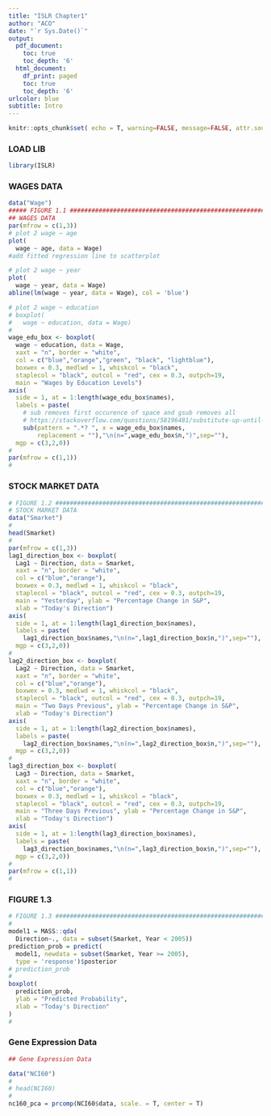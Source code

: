 ```yaml
---
title: "ISLR Chapter1"
author: "ACO"
date: "`r Sys.Date()`"
output:
  pdf_document:
    toc: true
    toc_depth: '6'
  html_document:
    df_print: paged
    toc: true
    toc_depth: '6'
urlcolor: blue
subtitle: Intro
---
```


\newpage

```r
knitr::opts_chunk$set( echo = T, warning=FALSE, message=FALSE, attr.source='.numberLines', attr.output='.numberLines', fig.align='center', dpi=450, fig.width=10, fig.height=10)
```

### LOAD LIB

```r
library(ISLR)
```

### WAGES DATA

```r
data("Wage")
##### FIGURE 1.1 ########################################################
## WAGES DATA
par(mfrow = c(1,3))
# plot 2 wage ~ age
plot(
  wage ~ age, data = Wage)
#add fitted regression line to scatterplot

# plot 2 wage ~ year
plot(
  wage ~ year, data = Wage)
abline(lm(wage ~ year, data = Wage), col = 'blue')

# plot 2 wage ~ education
# boxplot(
#   wage ~ education, data = Wage)
#
wage_edu_box <- boxplot(
  wage ~ education, data = Wage,
  xaxt = "n", border = "white", 
  col = c("blue","orange","green", "black", "lightblue"),
  boxwex = 0.3, medlwd = 1, whiskcol = "black", 
  staplecol = "black", outcol = "red", cex = 0.3, outpch=19, 
  main = "Wages by Education Levels")
axis(
  side = 1, at = 1:length(wage_edu_box$names), 
  labels = paste(
    # sub removes first occurence of space and gsub removes all
    # https://stackoverflow.com/questions/58196481/substitute-up-until-first-dash-with-regex?noredirect=1&lq=1
    sub(pattern = ".*? ", x = wage_edu_box$names, 
        replacement = ""),"\n(n=",wage_edu_box$n,")",sep=""), 
  mgp = c(3,2,0))
#
par(mfrow = c(1,1))
#
```

### STOCK MARKET DATA

```r
# FIGURE 1.2 ###################################################################
# STOCK MARKET DATA
data("Smarket")
#
head(Smarket)
#
par(mfrow = c(1,3))
lag1_direction_box <- boxplot(
  Lag1 ~ Direction, data = Smarket,
  xaxt = "n", border = "white", 
  col = c("blue","orange"),
  boxwex = 0.3, medlwd = 1, whiskcol = "black", 
  staplecol = "black", outcol = "red", cex = 0.3, outpch=19, 
  main = "Yesterday", ylab = "Percentage Change in S&P", 
  xlab = "Today's Direction")
axis(
  side = 1, at = 1:length(lag1_direction_box$names), 
  labels = paste(
    lag1_direction_box$names,"\n(n=",lag1_direction_box$n,")",sep=""), 
  mgp = c(3,2,0))
#
lag2_direction_box <- boxplot(
  Lag2 ~ Direction, data = Smarket,
  xaxt = "n", border = "white", 
  col = c("blue","orange"),
  boxwex = 0.3, medlwd = 1, whiskcol = "black", 
  staplecol = "black", outcol = "red", cex = 0.3, outpch=19, 
  main = "Two Days Previous", ylab = "Percentage Change in S&P", 
  xlab = "Today's Direction")
axis(
  side = 1, at = 1:length(lag2_direction_box$names), 
  labels = paste(
    lag2_direction_box$names,"\n(n=",lag2_direction_box$n,")",sep=""), 
  mgp = c(3,2,0))
#
lag3_direction_box <- boxplot(
  Lag3 ~ Direction, data = Smarket,
  xaxt = "n", border = "white", 
  col = c("blue","orange"),
  boxwex = 0.3, medlwd = 1, whiskcol = "black", 
  staplecol = "black", outcol = "red", cex = 0.3, outpch=19, 
  main = "Three Days Previous", ylab = "Percentage Change in S&P", 
  xlab = "Today's Direction")
axis(
  side = 1, at = 1:length(lag3_direction_box$names), 
  labels = paste(
    lag3_direction_box$names,"\n(n=",lag3_direction_box$n,")",sep=""), 
  mgp = c(3,2,0))
#
par(mfrow = c(1,1))
#
```

### FIGURE 1.3

```r
# FIGURE 1.3 ##################################################################
#
model1 = MASS::qda(
  Direction~., data = subset(Smarket, Year < 2005))
prediction_prob = predict(
  model1, newdata = subset(Smarket, Year >= 2005), 
  type = 'response')$posterior
# prediction_prob
#
boxplot(
  prediction_prob, 
  ylab = "Predicted Probability", 
  xlab = "Today's Direction"
)
#
```

### Gene Expression Data

```r
## Gene Expression Data

data("NCI60")
#
# head(NCI60)
#
nc160_pca = prcomp(NCI60$data, scale. = T, center = T)

```

